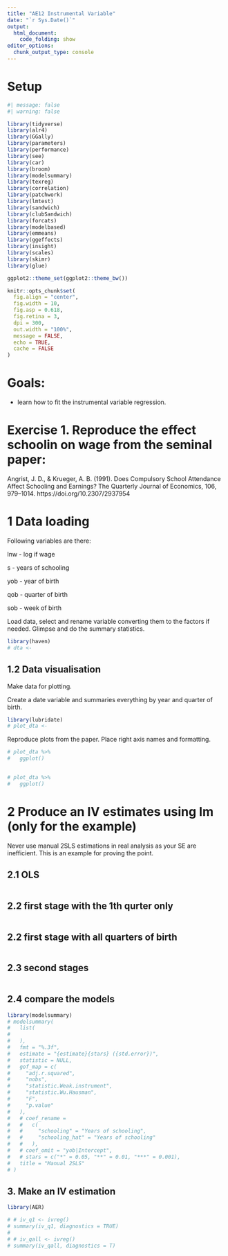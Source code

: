 ```yaml
---
title: "AE12 Instrumental Variable"
date: "`r Sys.Date()`"
output: 
  html_document:
    code_folding: show
editor_options: 
  chunk_output_type: console
---
```


# Setup

```r
#| message: false
#| warning: false

library(tidyverse)
library(alr4)
library(GGally)
library(parameters)
library(performance)
library(see)
library(car)
library(broom)
library(modelsummary)
library(texreg)
library(correlation)
library(patchwork)
library(lmtest)
library(sandwich)
library(clubSandwich)
library(forcats)
library(modelbased)
library(emmeans)
library(ggeffects)
library(insight)
library(scales)
library(skimr)
library(glue)

ggplot2::theme_set(ggplot2::theme_bw())

knitr::opts_chunk$set(
  fig.align = "center",
  fig.width = 10,
  fig.asp = 0.618,
  fig.retina = 3,
  dpi = 300,
  out.width = "100%", 
  message = FALSE,
  echo = TRUE, 
  cache = FALSE
)
```

# Goals:

-   learn how to fit the instrumental variable regression.

# Exercise 1. Reproduce the effect schoolin on wage from the seminal paper:

Angrist, J. D., & Krueger, A. B. (1991). Does Compulsory School Attendance Affect Schooling and Earnings? The Quarterly Journal of Economics, 106, 979--1014. https://doi.org/10.2307/2937954

# 1 Data loading

Following variables are there:

lnw - log if wage

s - years of schooling

yob - year of birth

qob - quarter of birth

sob - week of birth

Load data, select and rename variable converting them to the factors if needed. Glimpse and do the summary statistics.

```r
library(haven)
# dta <- 
```

## 1.2 Data visualisation

Make data for plotting.

Create a date variable and summaries everything by year and quarter of birth.

```r
library(lubridate)
# plot_dta <-
```

Reproduce plots from the paper. Place right axis names and formatting.

```r
# plot_dta %>%
#   ggplot() 
  

# plot_dta %>%
#   ggplot()
```

# 2 Produce an IV estimates using lm (only for the example)

Never use manual 2SLS estimations in real analysis as your SE are inefficient. This is an example for proving the point.

## 2.1 OLS

```r

```

## 2.2 first stage with the 1th qurter only

```r

```

## 2.2 first stage with all quarters of birth

```r

```

## 2.3 second stages

```r

```

## 2.4 compare the models

```r
library(modelsummary)
# modelsummary(
#   list(
#   
#   ),
#   fmt = "%.3f",
#   estimate = "{estimate}{stars} ({std.error})",
#   statistic = NULL,
#   gof_map = c(
#     "adj.r.squared",
#     "nobs",
#     "statistic.Weak.instrument",
#     "statistic.Wu.Hausman",
#     "F",
#     "p.value"
#   ),
#   # coef_rename =
#   #   c(
#   #     "schooling" = "Years of schooling",
#   #     "schooling_hat" = "Years of schooling"
#   #   ),
#   # coef_omit = "yob|Intercept",
#   # stars = c("*" = 0.05, "**" = 0.01, "***" = 0.001),
#   title = "Manual 2SLS"
# )
```

## 3. Make an IV estimation

```r
library(AER)

# # iv_q1 <- ivreg()
# summary(iv_q1, diagnostics = TRUE)
# 
# # iv_qall <- ivreg()
# summary(iv_qall, diagnostics = T)
```
